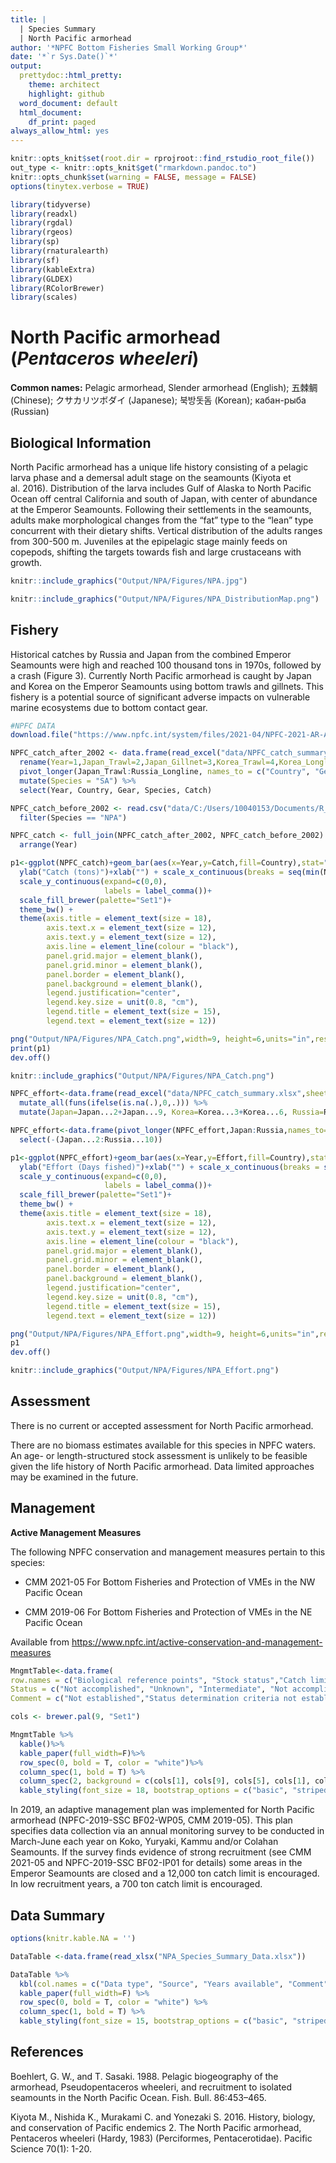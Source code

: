 ---
title: |
  | Species Summary
  | North Pacific armorhead
author: '*NPFC Bottom Fisheries Small Working Group*'
date: '*`r Sys.Date()`*'
output:
  prettydoc::html_pretty:
    theme: architect
    highlight: github
  word_document: default
  html_document:
    df_print: paged
always_allow_html: yes
---
```{r setup, echo=FALSE, include=FALSE}
knitr::opts_knit$set(root.dir = rprojroot::find_rstudio_root_file())
out_type <- knitr::opts_knit$get("rmarkdown.pandoc.to")
knitr::opts_chunk$set(warning = FALSE, message = FALSE)
options(tinytex.verbose = TRUE)
```

```{r load package, include=FALSE}
library(tidyverse)
library(readxl)
library(rgdal)
library(rgeos)
library(sp)
library(rnaturalearth)
library(sf)
library(kableExtra)
library(GLDEX)
library(RColorBrewer)
library(scales)
```

# North Pacific armorhead (*Pentaceros wheeleri*)

**Common names:** Pelagic armorhead, Slender armorhead (English); 五棘鲷 (Chinese); クサカリツボダイ (Japanese); 북방돗돔 (Korean);  кабан-рыба (Russian)

## Biological Information

North Pacific armorhead has a unique life history consisting of a pelagic larva phase and a demersal adult stage on the seamounts (Kiyota et al. 2016). Distribution of the larva includes Gulf of Alaska to North Pacific Ocean off central California and south of Japan, with center of abundance at the Emperor Seamounts. Following their settlements in the seamounts, adults make morphological changes from the "fat" type to the "lean" type concurrent with their dietary shifts. Vertical distribution of the adults ranges from 300-500 m. Juveniles at the epipelagic stage mainly feeds on copepods, shifting the targets towards fish and large crustaceans with growth. 

```{r Figure 1, fig.cap="**Figure 1: Photographs of Pentaceros wheeleri.** <br>A) Pelagic juvenile, B) pelagic subadult, C) demersal adult (fat type), D) demersal adult (lean type) (from Kiyota et al. 2016)</br>", out.width="70%", out.height="70%", fig.align='center', echo=FALSE}

knitr::include_graphics("Output/NPA/Figures/NPA.jpg")
```

```{r Figure 2, fig.cap="**Figure 2: Known demersal habitats and hypothesized pelagic migration routes of Pentaceros wheeleri** (Kiyota et al. 2016 Figure 4, modified from Boehlert and Sasaki 1988).", out.width="80%", out.height="80%", fig.align='center', echo=FALSE}

knitr::include_graphics("Output/NPA/Figures/NPA_DistributionMap.png")
```

## Fishery

Historical catches by Russia and Japan from the combined Emperor Seamounts were high and reached 100 thousand tons in 1970s, followed by a crash (Figure 3). Currently North Pacific armorhead is caught by Japan and Korea on the Emperor Seamounts using bottom trawls and gillnets. This fishery is a potential source of significant adverse impacts on vulnerable marine ecosystems due to bottom contact gear.

```{r getcatchdata,message=FALSE,warning=FALSE,results="hide", echo=FALSE}
#NPFC DATA
download.file("https://www.npfc.int/system/files/2021-04/NPFC-2021-AR-Annual%20Summary%20Footprint%20-%20Bottom%20Fisheries.xlsx", destfile="data/NPFC_catch_summary.xlsx",mode="wb", quiet = FALSE)

NPFC_catch_after_2002 <- data.frame(read_excel("data/NPFC_catch_summary.xlsx", sheet = "Catch Summary", col_types = "numeric", skip = 111)) %>%
  rename(Year=1,Japan_Trawl=2,Japan_Gillnet=3,Korea_Trawl=4,Korea_Longline=5,Russia_Trawl=6,Russia_Longline=7,Total=8) %>% 
  pivot_longer(Japan_Trawl:Russia_Longline, names_to = c("Country", "Gear"), names_sep = "_", values_to = "Catch") %>% 
  mutate(Species = "SA") %>% 
  select(Year, Country, Gear, Species, Catch)

NPFC_catch_before_2002 <- read.csv("data/C:/Users/10040153/Documents/R_WorkingDirectory/NPFC_Species_Summary/Historical_catch_NPA_SA_JP.csv", header = T) %>%
  filter(Species == "NPA")

NPFC_catch <- full_join(NPFC_catch_after_2002, NPFC_catch_before_2002) %>% 
  arrange(Year)

p1<-ggplot(NPFC_catch)+geom_bar(aes(x=Year,y=Catch,fill=Country),stat="identity",position="stack")+
  ylab("Catch (tons)")+xlab("") + scale_x_continuous(breaks = seq(min(NPFC_catch$Year,na.rm=TRUE),max(NPFC_catch$Year,na.rm=TRUE),10))+
  scale_y_continuous(expand=c(0,0),
                     labels = label_comma())+
  scale_fill_brewer(palette="Set1")+
  theme_bw() +
  theme(axis.title = element_text(size = 18),
        axis.text.x = element_text(size = 12),
        axis.text.y = element_text(size = 12),
        axis.line = element_line(colour = "black"),
        panel.grid.major = element_blank(),
        panel.grid.minor = element_blank(),
        panel.border = element_blank(),
        panel.background = element_blank(),
        legend.justification="center",
        legend.key.size = unit(0.8, "cm"),
        legend.title = element_text(size = 15),
        legend.text = element_text(size = 12))

png("Output/NPA/Figures/NPA_Catch.png",width=9, height=6,units="in",res=300)
print(p1)
dev.off()
```

```{r Figure 3, fig.cap="**Figure 3: Historical trends of North Pacific armorhead catches in NPFC waters.** The annual amounts of catch by each country are shown by the bar plot.", out.width="80%", out.height="80%", fig.align='center', echo=FALSE}

knitr::include_graphics("Output/NPA/Figures/NPA_Catch.png")

```

```{r effort data,message=FALSE,warning=FALSE,results="hide", echo=FALSE}
NPFC_effort<-data.frame(read_excel("data/NPFC_catch_summary.xlsx",sheet="Vessel Summary",skip=28,col_types='numeric')) %>% 
  mutate_all(funs(ifelse(is.na(.),0,.))) %>% 
  mutate(Japan=Japan...2+Japan...9, Korea=Korea...3+Korea...6, Russia=Russia...4+Russia...7+Russia...10)

NPFC_effort<-data.frame(pivot_longer(NPFC_effort,Japan:Russia,names_to="Country",values_to="Effort")) %>% 
  select(-(Japan...2:Russia...10))

p1<-ggplot(NPFC_effort)+geom_bar(aes(x=Year,y=Effort,fill=Country),stat="identity",position="stack")+
  ylab("Effort (Days fished)")+xlab("") + scale_x_continuous(breaks = seq(2001,max(NPFC_effort$Year),5))+
  scale_y_continuous(expand=c(0,0),
                     labels = label_comma())+
  scale_fill_brewer(palette="Set1")+
  theme_bw() +
  theme(axis.title = element_text(size = 18),
        axis.text.x = element_text(size = 12),
        axis.text.y = element_text(size = 12),
        axis.line = element_line(colour = "black"),
        panel.grid.major = element_blank(),
        panel.grid.minor = element_blank(),
        panel.border = element_blank(),
        panel.background = element_blank(),
        legend.justification="center",
        legend.key.size = unit(0.8, "cm"),
        legend.title = element_text(size = 15),
        legend.text = element_text(size = 12))

png("Output/NPA/Figures/NPA_Effort.png",width=9, height=6,units="in",res=300)
p1
dev.off()
```

```{r Figure 4, fig.cap="**Figure 4. Historical fishing effort for North Pacific armorhead.** <br>The annual fishing efforts by each country are shown by barplot. The efforts are calculated by the total fishing days operated during the year</br>", out.width="70%", out.height="70%", fig.align='center', echo=FALSE}

knitr::include_graphics("Output/NPA/Figures/NPA_Effort.png")

```

## Assessment

There is no current or accepted assessment for North Pacific armorhead.

There are no biomass estimates available for this species in NPFC waters. An age- or length-structured stock assessment is unlikely to be feasible given the life history of North Pacific armorhead. Data limited approaches may be examined in the future.

## Management

**Active Management Measures**

The following NPFC conservation and management measures pertain to this species:

- CMM 2021-05 For Bottom Fisheries and Protection of VMEs in the NW Pacific Ocean

- CMM 2019-06 For Bottom Fisheries and Protection of VMEs in the NE Pacific Ocean

Available from <https://www.npfc.int/active-conservation-and-management-measures>

```{r manaagment table,message=FALSE,warning=FALSE, results='asis', echo=FALSE}
MngmtTable<-data.frame(
row.names = c("Biological reference points", "Stock status","Catch limit","Harvest control rule", "Other"), 
Status = c("Not accomplished", "Unknown", "Intermediate", "Not accomplished", "Intermediate"),
Comment = c("Not established","Status determination criteria not established","Recommended catch, effort limits","Not established","No expansion of fishing beyond established areas"))

cols <- brewer.pal(9, "Set1")

MngmtTable %>% 
  kable()%>%
  kable_paper(full_width=F)%>%
  row_spec(0, bold = T, color = "white")%>% 
  column_spec(1, bold = T) %>% 
  column_spec(2, background = c(cols[1], cols[9], cols[5], cols[1], cols[5]), color ="white") %>% 
  kable_styling(font_size = 18, bootstrap_options = c("basic", "striped"))

```

In 2019, an adaptive management plan was implemented for North Pacific armorhead (NPFC-2019-SSC BF02-WP05, CMM 2019-05). This plan specifies data collection via an annual monitoring survey to be conducted in March-June each year on Koko, Yuryaki, Kammu and/or Colahan Seamounts. If the survey finds evidence of strong recruitment (see CMM 2021-05 and NPFC-2019-SSC BF02-IP01 for details) some areas in the Emperor Seamounts are closed and a 12,000 ton catch limit is encouraged. In low recruitment years, a 700 ton catch limit is encouraged.

## Data Summary

```{r data table, echo=FALSE}
options(knitr.kable.NA = '')

DataTable <-data.frame(read_xlsx("NPA_Species_Summary_Data.xlsx"))

DataTable %>% 
  kbl(col.names = c("Data type", "Source", "Years available", "Comment"))%>%
  kable_paper(full_width=F) %>% 
  row_spec(0, bold = T, color = "white") %>% 
  column_spec(1, bold = T) %>% 
  kable_styling(font_size = 15, bootstrap_options = c("basic", "striped"))
```

## References

Boehlert, G. W., and T. Sasaki. 1988. Pelagic biogeography of the armorhead, Pseudopentaceros wheeleri, and recruitment to isolated seamounts in the North Pacific Ocean. Fish. Bull. 86:453--465.

Kiyota M., Nishida K., Murakami C. and Yonezaki S. 2016. History, biology, and conservation of Pacific endemics 2. The North Pacific armorhead, Pentaceros wheeleri (Hardy, 1983) (Perciformes, Pentacerotidae). Pacific Science 70(1): 1-20.
